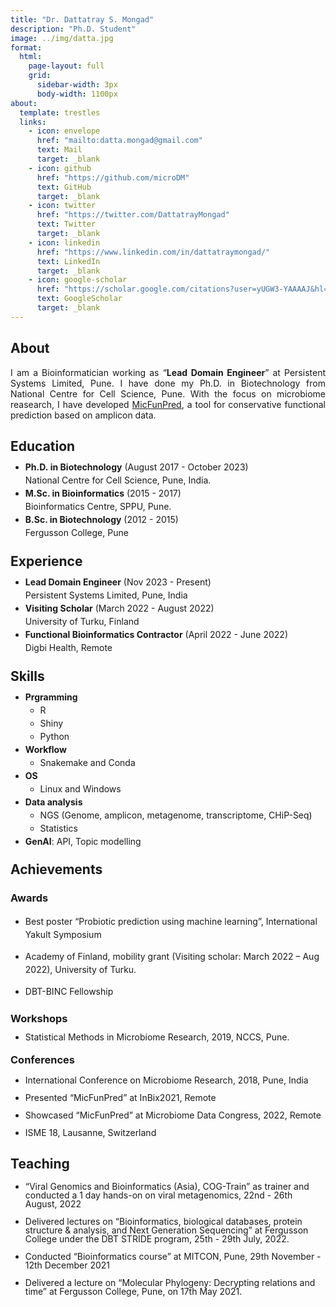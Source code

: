 ```yaml
---
title: "Dr. Dattatray S. Mongad"
description: "Ph.D. Student"
image: ../img/datta.jpg
format: 
  html:
    page-layout: full
    grid:
      sidebar-width: 3px
      body-width: 1100px
about: 
  template: trestles
  links: 
    - icon: envelope
      href: "mailto:datta.mongad@gmail.com"
      text: Mail
      target: _blank
    - icon: github
      href: "https://github.com/microDM"
      text: GitHub
      target: _blank
    - icon: twitter
      href: "https://twitter.com/DattatrayMongad"
      text: Twitter
      target: _blank
    - icon: linkedin
      href: "https://www.linkedin.com/in/dattatraymongad/"
      text: LinkedIn
      target: _blank
    - icon: google-scholar
      href: "https://scholar.google.com/citations?user=yUGW3-YAAAAJ&hl=en"
      text: GoogleScholar
      target: _blank
---
```


## About

::: {style="text-align: justify"}
I am a Bioinformatician working as "**Lead Domain Engineer**" at Persistent Systems Limited, Pune. I have done my Ph.D. in Biotechnology from National Centre for Cell Science, Pune. With the focus on microbiome reasearch, I have developed [MicFunPred](https://github.com/microDM/MicFunPred), a tool for conservative functional prediction based on amplicon data.
:::

## Education

::: {style="line-height: 0.5"}
-   **Ph.D. in Biotechnology** (August 2017 - October 2023)

    National Centre for Cell Science, Pune, India.

-   **M.Sc. in Bioinformatics** (2015 - 2017)

    Bioinformatics Centre, SPPU, Pune.

-   **B.Sc. in Biotechnology** (2012 - 2015)

    Fergusson College, Pune
:::

## Experience

::: {style="line-height: 0.5"}
-   **Lead Domain Engineer** (Nov 2023 - Present)

    Persistent Systems Limited, Pune, India

-   **Visiting Scholar** (March 2022 - August 2022)

    University of Turku, Finland

-   **Functional Bioinformatics Contractor** (April 2022 - June 2022)

    Digbi Health, Remote
:::

## Skills

::: {style="line-height:0.5"}
-   **Prgramming**

    -   R

    -   Shiny

    -   Python

-   **Workflow**

    -   Snakemake and Conda

-   **OS**

    -   Linux and Windows

-   **Data analysis**

    -   NGS (Genome, amplicon, metagenome, transcriptome, CHiP-Seq)

    -   Statistics

-   **GenAI**: API, Topic modelling
:::

## Achievements

### Awards

::: {style="line-height: 1.5"}
-   Best poster "Probiotic prediction using machine learning", International Yakult Symposium

-   Academy of Finland, mobility grant (Visiting scholar: March 2022 -- Aug 2022), University of Turku.

-   DBT-BINC Fellowship
:::

### Workshops

::: {style="line-height: 0.5"}
-   Statistical Methods in Microbiome Research, 2019, NCCS, Pune.
:::

### Conferences

::: {style="line-height: 1"}
-   International Conference on Microbiome Research, 2018, Pune, India

-   Presented "MicFunPred" at InBix2021, Remote

-   Showcased "MicFunPred" at Microbiome Data Congress, 2022, Remote

-   ISME 18, Lausanne, Switzerland
:::

## Teaching

::: {style="line-height: 1"}
-   "Viral Genomics and Bioinformatics (Asia), COG-Train" as trainer and conducted a 1 day hands-on on viral metagenomics, 22nd - 26th August, 2022

-   Delivered lectures on "Bioinformatics, biological databases, protein structure & analysis, and Next Generation Sequencing" at Fergusson College under the DBT STRIDE program, 25th - 29th July, 2022.

-   Conducted "Bioinformatics course" at MITCON, Pune, 29th November - 12th December 2021

-   Delivered a lecture on "Molecular Phylogeny: Decrypting relations and time" at Fergusson College, Pune, on 17th May 2021.
:::
